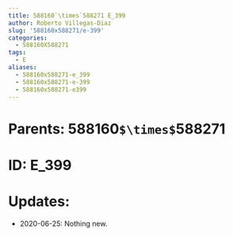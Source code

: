 ```yaml
---
title: 588160`\times`588271 E_399
author: Roberto Villegas-Diaz
slug: '588160x588271/e-399'
categories:
  - 588160X588271
tags:
  - E
aliases:
  - 588160x588271-e_399
  - 588160x588271-e-399
  - 588160x588271-e399
---
```


# **Parents**: 588160`$\times$`588271
# **ID**: E_399
# **Updates**: 
 - 2020-06-25: Nothing new.
